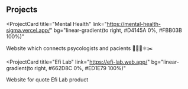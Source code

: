 ## Projects

<ProjectCard
  title="Mental Health"
  link="https://mental-health-sigma.vercel.app/"
  bg="linear-gradient(to right, #D4145A 0%, #FBB03B 100%)"
>
  Website which connects psycologists and pacients 👨🏼‍💻⚛️✂️
</ProjectCard>

<ProjectCard
  title="Efi Lab"
  link="https://efi-lab.web.app/"
  bg="linear-gradient(to right, #662D8C 0%, #ED1E79 100%)"
>
  Website for quote Efi Lab product
</ProjectCard>

</ProjectCard>
